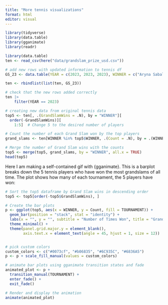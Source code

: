 ```yaml
---
title: "More tennis visualizations"
format: html
editor: visual
---
```

```r
library(tidyverse)
library(data.table)
library(gganimate)
library(readr)
```

```r
library(data.table)
ten <- read_csv(here("data/grandslam_prize_usd.csv"))

# add new rows with updated information to tennis df
GS_23 <- data.table(YEAR = c(2023, 2023, 2023), WINNER = c("Aryna Sabalenka", "Iga Swiatek", "Novak Djokovic"), `RUNNER-UP` = c("Elena Rybakina", "Karolina Muchova", "Casper Ruud"), WINNER_NATIONALITY = c("Belarus", "Poland", "Serbia"), TOURNAMENT_SURFACE = c("Plexicushion Prestige", "Clay", "Clay"), TOURNAMENT = c("Australian Open", "French Open", "French Open"), WINNER_PRIZE = c(1373500, 2496039, 2496039), MEAN_PRIZE = c(1934770, 1934770, 1934770), GENDER = c("Female", "Female", "Male"))

ten <- rbindlist(list(ten, GS_23))

# check that the new rows added correctly
ten |>
    filter(YEAR == 2023)

```


```r
# creating new data from original tennis data
top5 <- ten[, .(GrandSlamWins = .N), by = "WINNER"][
  order(-GrandSlamWins)][
    1:5]  # Change 5 to the desired number of players

# Count the number of each Grand Slam won by the top players
grand_slams <- ten[WINNER %in% top5$WINNER, .(Count = .N), by = .(WINNER, TOURNAMENT)]

# Merge the number of Grand Slam wins with the counts
top5 <- merge(top5, grand_slams, by = "WINNER", all.x = TRUE)
head(top5)
```

Here I am making a self-contained gif with {gganimate}. This is a barplot breaks down the 5 tennis players who have won the most grandslams of all time. The plot shows how many of each tournament, the 5 players have won:
```r

# Sort the top5 dataframe by Grand Slam wins in descending order
top5 <- top5[order(-top5$GrandSlamWins), ]

# Create the bar plots
p <- ggplot(top5, aes(x = WINNER, y = Count, fill = TOURNAMENT)) +
  geom_bar(position = "stack", stat = "identity") +
  labs(x = "", y = "", subtitle = "Number of Times Won", title = "Grand Slams Won by Top 5 Record-Holders") +
  theme_minimal() +
  theme(panel.grid.major.y = element_blank(),
        axis.text.x = element_text(angle = 45, hjust = 1, size = 12))


# pick custom colors
custom_colors <- c("#0073cf", "#b06835", "#6C935C", "#6836A5")
p <- p + scale_fill_manual(values = custom_colors)

# animate bar plots using gganimate transition states and fade
animated_plot <- p +
  transition_manual(TOURNAMENT) +
  enter_fade() +
  exit_fade()

# Render and display the animation
animate(animated_plot)
```


